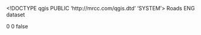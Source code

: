 <!DOCTYPE qgis PUBLIC 'http://mrcc.com/qgis.dtd' 'SYSTEM'>
<qgis version="3.20.3-Odense">
  <identifier>Roads</identifier>
  <parentidentifier></parentidentifier>
  <language>ENG</language>
  <type>dataset</type>
  <title>Roads</title>
  <abstract></abstract>
  <links/>
  <fees></fees>
  <encoding></encoding>
  <crs>
    <spatialrefsys>
      <wkt></wkt>
      <proj4></proj4>
      <srsid>0</srsid>
      <srid>0</srid>
      <authid></authid>
      <description></description>
      <projectionacronym></projectionacronym>
      <ellipsoidacronym></ellipsoidacronym>
      <geographicflag>false</geographicflag>
    </spatialrefsys>
  </crs>
  <extent/>
</qgis>
